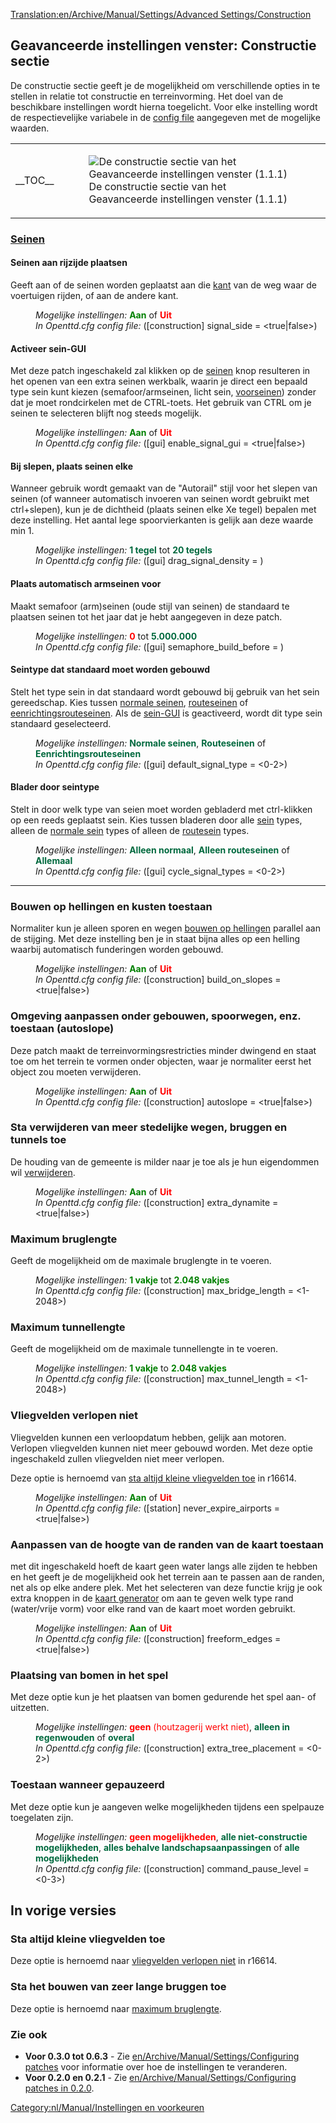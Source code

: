 [[Translation:en/Archive/Manual/Settings/Advanced Settings/Construction]]
{{nl/Archive/Manual/Settings/Geavanceerde instellingen}}

==Geavanceerde instellingen venster: Constructie sectie==
De constructie sectie geeft je de mogelijkheid om verschillende opties in te stellen in relatie tot constructie en terreinvorming. Het doel van de beschikbare instellingen wordt hierna toegelicht. Voor elke instelling wordt de respectievelijke variabele in de [[en/Archive/Manual/Settings/Openttd.cfg|config file]] aangegeven met de mogelijke waarden.
{| align="center"
|- valign="top"
|__TOC__
|[[File:nl/Archive/Manual/Settings/GI constructie.png|frame|left|De constructie sectie van het Geavanceerde instellingen venster (1.1.1)]]
|}

===<u>Seinen</u>===
====Seinen aan rijzijde plaatsen====
{{nl/Kenmerken|0.2|align="right"|text=(0.2.0)}}
Geeft aan of de seinen worden geplaatst aan die [[en/Archive/Manual/Settings/Show signals on the drive side|kant]] van de weg waar de voertuigen rijden, of aan de andere kant.
:''Mogelijke instellingen:'' <span style="color:green">'''Aan'''</span> of <span style="color:red">'''Uit'''</span>
:''In Openttd.cfg config file:'' ([construction] signal_side = <true|false>)
{{en/-}}
====Activeer sein-GUI====
{{nl/Kenmerken|0.6|align="right"|text=(0.6.0)}}
Met deze patch ingeschakeld zal klikken op de [[nl/Manual/Seinen|seinen]] knop resulteren in het openen van een extra seinen werkbalk, waarin je direct een bepaald type sein kunt kiezen (semafoor/armseinen, licht sein, [[nl/Manual/Seinen#voorseinen|voorseinen]]) zonder dat je moet rondcirkelen met de CTRL-toets. Het gebruik van CTRL om je seinen te selecteren blijft nog steeds mogelijk.
:''Mogelijke instellingen:'' <span style="color:green">'''Aan'''</span> of <span style="color:red">'''Uit'''</span>
:''In Openttd.cfg config file:'' ([gui] enable_signal_gui = <true|false>) 
{{en/-}}
====Bij slepen, plaats seinen elke====
{{nl/Kenmerken|Old|align="right"|text=(0.3.4)}}
Wanneer gebruik wordt gemaakt van de "Autorail" stijl voor het slepen van seinen (of wanneer automatisch invoeren van seinen wordt gebruikt met ctrl+slepen), kun je de dichtheid (plaats seinen elke Xe tegel) bepalen met deze instelling. Het aantal lege spoorvierkanten is gelijk aan deze waarde min 1.
:''Mogelijke instellingen:'' <span style="color:#00693E">'''1 tegel'''</span> tot <span style="color:#00693E">'''20 tegels'''</span>
:''In Openttd.cfg config file:'' ([gui] drag_signal_density = <num_val>) 
{{en/-}}
====Plaats automatisch armseinen voor====
{{nl/Kenmerken|0.6|align="right"|text=(0.6.0)}}
Maakt semafoor (arm)seinen (oude stijl van seinen) de standaard te plaatsen seinen tot het jaar dat je hebt aangegeven in deze patch.
:''Mogelijke instellingen:'' <span style="color:red">'''0'''</span> tot <span style="color:#00693E">'''5.000.000'''</span>
:''In Openttd.cfg config file:'' ([gui] semaphore_build_before = <year>) 
{{en/-}}
====Seintype dat standaard moet worden gebouwd====
{{nl/Kenmerken|0.7|align="right"|text=(0.7.0)}}
Stelt het type sein in dat standaard wordt gebouwd bij gebruik van het sein gereedschap. Kies tussen [[nl/Manual/Seinen|normale seinen]], [[nl/Manual/Seinen#routeseinen|routeseinen]] of [[nl/Manual/Seinen#eenrichtingsseinen|eenrichtingsrouteseinen]]. Als de [[#activeer-sein-gui|sein-GUI]] is geactiveerd, wordt dit type sein standaard geselecteerd.
:''Mogelijke instellingen:'' <span style="color:#00693E">'''Normale seinen'''</span>, <span style="color:#00693E">'''Routeseinen'''</span> of <span style="color:#00693E">'''Eenrichtingsrouteseinen'''</span>
:''In Openttd.cfg config file:'' ([gui] default_signal_type = <0-2>)
{{en/-}}
====Blader door seintype====
{{nl/Kenmerken|0.7|align="right"|text=(0.7.0)}}
Stelt in door welk type van seien moet worden gebladerd met ctrl-klikken op een reeds geplaatst sein. Kies tussen bladeren door alle [[nl/Manual/Seinen|sein]] types, alleen de [[nl/Manual/Seinen|normale sein]] types of alleen de [[nl/Manual/Seinen#routeseinen|routesein]] types.
:''Mogelijke instellingen:'' <span style="color:#00693E">'''Alleen normaal'''</span>, <span style="color:#00693E">'''Alleen routeseinen'''</span> of <span style="color:#00693E">'''Allemaal'''</span>
:''In Openttd.cfg config file:'' ([gui] cycle_signal_types = <0-2>)
{{en/-}}
----
===Bouwen op hellingen en kusten toestaan===
{{nl/Kenmerken|Old|align="right"|text=(0.2.0)}}
Normaliter kun je alleen sporen en wegen [[nl/Archive/Manual/Settings/Bouwen op hellingen|bouwen op hellingen]] parallel aan de stijging. Met deze instelling ben je in staat bijna alles op een helling waarbij automatisch funderingen worden gebouwd.
:''Mogelijke instellingen:'' <span style="color:green">'''Aan'''</span> of <span style="color:red">'''Uit'''</span>
:''In Openttd.cfg config file:'' ([construction] build_on_slopes = <true|false>)
{{en/-}}
===Omgeving aanpassen onder gebouwen, spoorwegen, enz. toestaan (autoslope)===
{{nl/Kenmerken|0.6|align="right"|text=(0.6.0)}}
Deze patch maakt de terreinvormingsrestricties minder dwingend en staat toe om het terrein te vormen onder objecten, waar je normaliter eerst het object zou moeten verwijderen.
:''Mogelijke instellingen:'' <span style="color:green">'''Aan'''</span> of <span style="color:red">'''Uit'''</span>
:''In Openttd.cfg config file:'' ([construction] autoslope = <true|false>)
{{en/-}}
===Sta verwijderen van meer stedelijke wegen, bruggen en tunnels toe===
{{nl/Kenmerken|Old|align="right"|text=(0.3.3)}}
De houding van de gemeente is milder naar je toe als je hun eigendommen wil [[en/Archive/Manual/Settings/Extra dynamite|verwijderen]].
:''Mogelijke instellingen:'' <span style="color:green">'''Aan'''</span> of <span style="color:red">'''Uit'''</span>
:''In Openttd.cfg config file:'' ([construction] extra_dynamite = <true|false>) 
{{en/-}}
===Maximum bruglengte===
{{nl/Kenmerken|1.1|align="right"|text=(1.2.1)}}
Geeft de mogelijkheid om de maximale bruglengte in te voeren.
:''Mogelijke instellingen:'' <span style="color:green">'''1 vakje'''</span> tot <span style="color:green">'''2.048 vakjes'''</span>
:''In Openttd.cfg config file:'' ([construction] max_bridge_length = <1-2048>)
{{en/-}}
===Maximum tunnellengte===
{{nl/Kenmerken|1.1|align="right"|text=(1.1.1)}}
Geeft de mogelijkheid om de maximale tunnellengte in te voeren.
:''Mogelijke instellingen:'' <span style="color:green">'''1 vakje'''</span> to <span style="color:green">'''2.048 vakjes'''</span>
:''In Openttd.cfg config file:'' ([construction] max_tunnel_length = <1-2048>)
{{en/-}}
===Vliegvelden verlopen niet===
{{nl/Kenmerken|1.0|align="right"|text=(1.0.0)}}
Vliegvelden kunnen een verloopdatum hebben, gelijk aan motoren. Verlopen vliegvelden kunnen niet meer gebouwd worden. Met deze optie ingeschakeld zullen vliegvelden niet meer verlopen.

Deze optie is hernoemd van [[#sta-altijd-kleine-vliegvelden-toe|sta altijd kleine vliegvelden toe]] in r16614.
:''Mogelijke instellingen:'' <span style="color:green">'''Aan'''</span> of <span style="color:red">'''Uit'''</span>
:''In Openttd.cfg config file:'' ([station] never_expire_airports = <true|false>)
{{en/-}}
===Aanpassen van de hoogte van de randen van de kaart toestaan===
{{nl/Kenmerken|0.7|align="right"|text=(0.7.0)}}
met dit ingeschakeld hoeft de kaart geen water langs alle zijden te hebben en het geeft je de mogelijkheid ook het terrein aan te passen aan de randen, net als op elke andere plek. Met het selecteren van deze functie krijg je ook extra knoppen in de [[en/Archive/Manual/Terra Genesis Perlin|kaart generator]] om aan te geven welk type rand (water/vrije vorm) voor elke rand van de kaart moet worden gebruikt.
:''Mogelijke instellingen:'' <span style="color:green">'''Aan'''</span> of <span style="color:red">'''Uit'''</span>
:''In Openttd.cfg config file:'' ([construction] freeform_edges = <true|false>)
{{en/-}}
===Plaatsing van bomen in het spel===
{{nl/Kenmerken|1.0|align="right"|text=(1.0.0)}}
Met deze optie kun je het plaatsen van bomen gedurende het spel aan- of uitzetten.
:''Mogelijke instellingen:'' <span style="color:red">'''geen''' (houtzagerij werkt niet)</span>, <span style="color:#00693E">'''alleen in regenwouden'''</span> of <span style="color:#00693E">'''overal'''</span>
:''In Openttd.cfg config file:'' ([construction] extra_tree_placement = <0-2>)
{{en/-}}
===Toestaan wanneer gepauzeerd===
{{nl/Kenmerken|1.1|align="right"|text=(1.1.1)}}
Met deze optie kun je aangeven welke mogelijkheden tijdens een spelpauze toegelaten zijn.
:''Mogelijke instellingen:'' <span style="color:red">'''geen mogelijkheden'''</span>, <span style="color:#00693E">'''alle niet-constructie mogelijkheden'''</span>, <span style="color:#00693E">'''alles behalve landschapsaanpassingen'''</span> of <span style="color:#00693E">'''alle mogelijkheden'''</span>
:''In Openttd.cfg config file:'' ([construction] command_pause_level = <0-3>)
{{en/-}}

==In vorige versies==
===Sta altijd kleine vliegvelden toe===
{{nl/Kenmerken periode|0.2|0.7|align="right"|text=(0.3.2 t/m 0.7.5)}}
Deze optie is hernoemd naar [[#vliegvelden-verlopen-niet|vliegvelden verlopen niet]] in r16614.
{{en/-}}

===Sta het bouwen van zeer lange bruggen toe===
{{nl/Kenmerken periode|0.2|1.0|align="right"|text=(0.2.0 t/m 1.0.0)}}
Deze optie is hernoemd naar [[#maximum-bruglengte|maximum bruglengte]].
{{en/-}}

===Zie ook===
*'''Voor 0.3.0 tot 0.6.3''' - Zie [[en/Archive/Manual/Settings/Configuring patches]] voor informatie over hoe de instellingen te veranderen.
*'''Voor 0.2.0 en 0.2.1''' - Zie [[en/Archive/Manual/Settings/Configuring patches in 0.2.0]].
[[Category:nl/Manual/Instellingen en voorkeuren]]